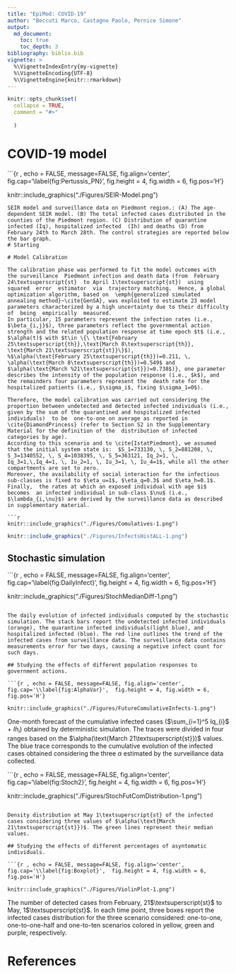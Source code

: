 ```yaml
---
title: "EpiMod: COVID-19"
author: "Beccuti Marco, Castagno Paolo, Pernice Simone"
output: 
  md_document:
    toc: true
    toc_depth: 3
bibliography: biblio.bib  
vignette: >
  %\VignetteIndexEntry{my-vignette}
  %\VignetteEncoding{UTF-8}
  %\VignetteEngine{knitr::rmarkdown}
---
```

  
```r
knitr::opts_chunk$set(
  collapse = TRUE,
  comment = "#>"
  
  )
```
  
  
  
# COVID-19 model


```{r , echo = FALSE, message=FALSE, fig.align='center', fig.cap='\\label{fig:Pertussis_PN}',  fig.height = 4, fig.width = 6, fig.pos='H'}

knitr::include_graphics("./Figures/SEIR-Model.png")
```
SEIR model and surveillance data on Piedmont region.: (A) The age-dependent SEIR model. (B) The total infected cases distributed in the counties of the Piedmont region. (C) Distribution of quarantine infected (Iq), hospitalized infected  (Ih) and deaths (D) from February 24th to March 28th. The control strategies are reported below the bar graph.
# Starting

# Model Calibration

The calibration phase was performed to fit the model outcomes with  the surveillance  Piedmont infection and death data (from  February 24\textsuperscript{st}  to April 1\textsuperscript{st})  using  squared  error  estimator  via  trajectory matching.  Hence, a global optimization algorithm, based on  \emph{generalized simulated annealing method}~\cite{GenSA}, was exploited to estimate 23 model parameters characterized by a high uncertainty due to their difficulty  of  being  empirically  measured.   
In particular, 15 parameters represent the infection rates (i.e., $\beta_{i,j}$), three parameters reflect the governmental action strength and the related population response at time epoch $t$ (i.e., $\alpha(t)$ with $t\in \{\ \text{February 25\textsuperscript{th}},\text{March 8\textsuperscript{th}},  \text{March 21\textsuperscript{st}}\}$),
%$\alpha(\text{February 25\textsuperscript{th}})=0.211, \, \alpha(\text{March 8\textsuperscript{th}})=0.549$ and $\alpha(\text{March %21\textsuperscript{st}})=0.738$)}, one parameter describes the intensity of the population response (i.e., $k$), and the remainders four parameters represent the  death rate for the hospitalized patients (i.e., $\sigma_i$, fixing $\sigma_1=0$).
 
Therefore, the model calibration was carried out considering the proportion between undetected and detected infected individuals (i.e., given by the sum of the quarantined and hospitalized infected individuals)  to be  one-to-one on average as reported in \cite{DiamondPrincess} (refer to Section S2 in the Supplementary Material for the definition of the  distribution of infected categories by age).
According to this scenario and to \cite{IstatPiedmont}, we assumed that the initial system state is:  $S_1=733130, \, S_2=881208, \, S_3=1340552, \, S_4=1038395, \, S_5=363121, Iq_2=1, \, Iq_3=1,\,Iq_4=1, \, Iu_2=1, \, Iu_3=1, \, Iu_4=1$, while all the other compartments are set to zero.
Moreover, the availability of social interaction for the infectious sub-classes is fixed to $\eta_u=1$, $\eta_q=0.3$ and $\eta_h=0.1$. 
Finally,  the rates at which an exposed individual with age $i$ becomes  an infected individual in sub-class $\nu$ (i.e., $\lambda_{i,\nu}$) are derived by the surveillance data as described in supplementary material.

```r

knitr::include_graphics("./Figures/Comulatives-1.png")
```

```r

knitr::include_graphics("./Figures/InfectsHistALL-1.png")
```


## Stochastic simulation

```{r , echo = FALSE, message=FALSE, fig.align='center', fig.cap='\\label{fig:DailyInfect}',  fig.height = 4, fig.width = 6, fig.pos='H'}

knitr::include_graphics("./Figures/StochMedianDiff-1.png")
```
 
The daily evolution of infected individuals computed by the stochastic simulation. The stack bars report the undetected infected individuals (orange), the quarantine infected individuals(light blue), and hospitalized infected (blue). The red line outlines the trend of the infected cases from surveillance data. The surveillance data contains measurements error for two days, causing a negative infect count for such days.

## Studying the effects of different population responses to government actions.

```{r , echo = FALSE, message=FALSE, fig.align='center', fig.cap='\\label{fig:AlphaVar}',  fig.height = 4, fig.width = 6, fig.pos='H'}

knitr::include_graphics("./Figures/FutureComulativeInfects-1.png")
```

One-month forecast of the cumulative infected cases ($\sum_{i=1}^5 Iq_{i}$ + $Ih_{i}$) obtained by deterministic simulation. The traces were divided in four ranges based on the $\alpha(\text{March 21\textsuperscript{st}})$ values. The blue trace corresponds to the cumulative evolution of the infected cases obtained considering  the three $\alpha$ estimated by the surveillance data collected.

```{r , echo = FALSE, message=FALSE, fig.align='center', fig.cap='\\label{fig:Stoch2} ',  fig.height = 4, fig.width = 6, fig.pos='H'}

knitr::include_graphics("./Figures/StochFutComDistribution-1.png")
```

Density distribution at May 1\textsuperscript{st} of the infected cases considering three values of $\alpha(\text{March 21\textsuperscript{st}})$. The green lines represent their median values.

## Studying the effects of different percentages of asyntomatic individuals.

```{r , echo = FALSE, message=FALSE, fig.align='center', fig.cap='\\label{fig:Boxplot}',  fig.height = 4, fig.width = 6, fig.pos='H'}

knitr::include_graphics("./Figures/ViolinPlot-1.png")
```
 The number of detected cases from February, 21$\textsuperscript{st}$ to May, 1$\textsuperscript{st}$. In each time point, three boxes report the infected cases distribution for the three scenario considered: one-to-one, one-to-one-half and one-to-ten scenarios colored in yellow, green and purple, respectively.

# References
  
<div id="refs"></div>
  